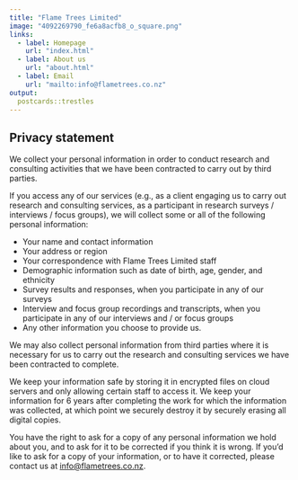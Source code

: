 ```yaml
---
title: "Flame Trees Limited"
image: "4092269790_fe6a8acfb8_o_square.png"
links:
  - label: Homepage
    url: "index.html"
  - label: About us
    url: "about.html"
  - label: Email
    url: "mailto:info@flametrees.co.nz"
output:
  postcards::trestles
---
```


## Privacy statement

We collect your personal information in order to conduct research and consulting activities that we have been contracted to carry out by third parties.

If you access any of our services (e.g., as a client engaging us to carry out research and consulting services, as a participant in research surveys / interviews / focus groups), we will collect some or all of the following personal information:

- Your name and contact information
- Your address or region
- Your correspondence with Flame Trees Limited staff
- Demographic information such as date of birth, age, gender, and ethnicity
- Survey results and responses, when you participate in any of our surveys
- Interview and focus group recordings and transcripts, when you participate in any of our interviews and / or focus groups
- Any other information you choose to provide us.

We may also collect personal information from third parties where it is necessary for us to carry out the research and consulting services we have been contracted to complete.

We keep your information safe by storing it in encrypted files on cloud servers and only allowing certain staff to access it. We keep your information for 6 years after completing the work for which the information was collected, at which point we securely destroy it by securely erasing all digital copies.

You have the right to ask for a copy of any personal information we hold about you, and to ask for it to be corrected if you think it is wrong. If you’d like to ask for a copy of your information, or to have it corrected, please contact us at [info@flametrees.co.nz](mailto:info@flametrees.co.nz).